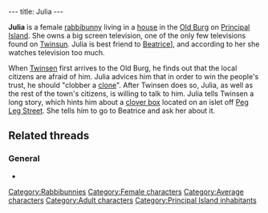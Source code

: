 ---
title: Julia
---

{{Character|
Name=Julia|
Image=Julia.jpg|
Race=[[Rabbibunny]]|
Gender=Female|
Size=Medium|
Age=Adult}}

'''Julia''' is a female [[rabbibunny]] living in a [[Julia's house|house]] in the [[Old Burg]] on [[Principal Island]]. She owns a big screen television, one of the only few televisions found on [[Twinsun]]. Julia is best friend to [[Beatrice]]], and according to her she watches television too much.

When [[Twinsen]] first arrives to the Old Burg, he finds out that the local citizens are afraid of him. Julia advices him that in order to win the people's trust, he should "clobber a [[clone]]". After Twinsen does so, Julia, as well as the rest of the town's citizens, is willing to talk to him. Julia tells Twinsen a long story, which hints him about a [[clover box]] located on an islet off [[Peg Leg Street]]. She tells him to go to Beatrice and ask her about it.

==Related threads==
===General===
* {{thread|id=9467|title="You get all that?"}}

[[Category:Rabbibunnies]]
[[Category:Female characters]]
[[Category:Average characters]]
[[Category:Adult characters]]
[[Category:Principal Island inhabitants]]